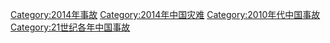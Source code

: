 [[Category:2014年事故|Category:2014年事故]]
[[Category:2014年中国灾难|Category:2014年中国灾难]]
[[Category:2010年代中国事故|Category:2010年代中国事故]]
[[Category:21世纪各年中国事故|Category:21世纪各年中国事故]]